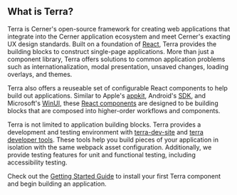 
## What is Terra?

<div className="tui-illustration-grid">
<div className="tui-illustration-grid-col">

Terra is Cerner's open-source framework for creating web applications that integrate into the Cerner application ecosystem and meet Cerner's exacting UX design standards. Built on a foundation of [React](https://reactjs.org/), Terra provides the building blocks to construct single-page applications. More than just a component library, Terra offers solutions to common application problems such as internationalization, modal presentation, unsaved changes, loading overlays, and themes.

Terra also offers a reuseable set of configurable React components to help build out applications. Similar to Apple's [appkit](https://developer.apple.com/documentation/appkit), Android's [SDK](https://developer.android.com/guide/topics/ui), and Microsoft's [WinUI](https://microsoft.github.io/microsoft-ui-xaml/), these [React components](/components) are designed to be building blocks that are composed into higher-order workflows and components.

Terra is not limited to application building blocks. Terra provides a development and testing environment with [terra-dev-site](/dev_tools/terra-dev-site/terra-dev-site/about) and [terra developer tools](/dev_tools). These tools help you build pieces of your application in isolation with the same webpack asset configuration. Additionally, we provide testing features for unit and functional testing, including accessibility testing.

Check out the [Getting Started Guide](/guides/terra-ui/installing-components) to install your first Terra component and begin building an application.

</div>
<div className="tui-illustration-grid-col tui-illustration-grid-col-illustration">
<MedicineIcon />
</div>
</div>
